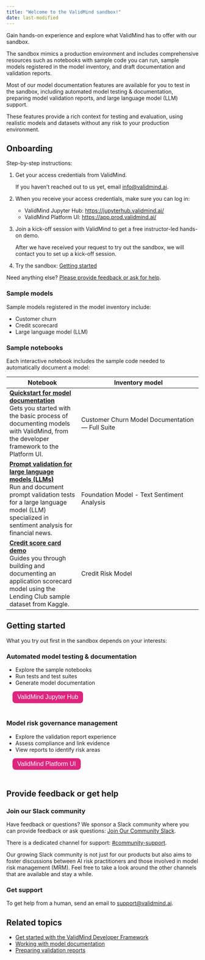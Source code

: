 ```yaml
---
title: "Welcome to the ValidMind sandbox!"
date: last-modified
---
```


Gain hands-on experience and explore what ValidMind has to offer with our sandbox. 

The sandbox mimics a production environment and includes comprehensive resources such as notebooks with sample code you can run, sample models registered in the model inventory, and draft documentation and validation reports.

Most of our model documentation features are available for you to test in the sandbox, including automated model testing & documentation, preparing model validation reports, and large language model (LLM) support. 

These features provide a rich context for testing and evaluation, using realistic models and datasets without any risk to your production environment. 

## Onboarding

Step-by-step instructions: 

1. Get your access credentials from ValidMind. 

   If you haven't reached out to us yet, email <info@validmind.ai>.

<!--- FUTURE step for self-signup
1. Get your access credentials for the Platform UI by signing up with ValidMind: <https://app.prod.validmind.ai/>
   
   This is the login URL for our Platform UI where you can look at the model inventory for the different models. 
--->

2. When you receive your access credentials, make sure you can log in:

   - ValidMind Jupyter Hub: <https://jupyterhub.validmind.ai/>
   - ValidMind Platform UI: <https://app.prod.validmind.ai/>

3. Join a kick-off session with ValidMind to get a free instructor-led hands-on demo.

   After we have received your request to try out the sandbox, we will contact you to set up a kick-off session.

4. Try the sandbox: [Getting started](#getting-started)

::: {.callout-tip}
Need anything else? [Please provide feedback or ask for help](#provide-feedback-or-get-help).
:::

### Sample models

Sample models registered in the model inventory include:

- Customer churn
- Credit scorecard
- Large language model (LLM)

### Sample notebooks 

Each interactive notebook includes the sample code needed to automatically document a model: 

Notebook | Inventory model |
----------|-----------------|
| **[Quickstart for model documentation](https://jupyterhub.validmind.ai/hub/user-redirect/lab/tree/quickstart_customer_churn_full_suite.ipynb)**<br>Gets you started with the basic process of documenting models with ValidMind, from the developer framework to the Platform UI. | Customer Churn Model Documentation — Full Suite
| **[Prompt validation for large language models (LLMs)](https://jupyterhub.validmind.ai/hub/user-redirect/lab/tree/nlp_and_llm/foundation_models_integration_demo.ipynb)**<br>Run and document prompt validation tests for a large language model (LLM) specialized in sentiment analysis for financial news. | Foundation Model - Text Sentiment Analysis
| **[Credit score card demo](https://jupyterhub.validmind.ai/hub/user-redirect/lab/tree/credit_risk/application_scorecard_demo.ipynb)**<br>Guides you through building and documenting an application scorecard model using the Lending Club sample dataset from Kaggle. | Credit Risk Model
<!--- | Yes<br> | N/A | Credit Risk Model --->

## Getting started

What you try out first in the sandbox depends on your interests: 

::: {.grid}

::: {.g-col-6}

### Automated model testing & documentation 

- Explore the sample notebooks
- Run tests and test suites
- Generate model documentation

<form method="get" action="https://jupyterhub.validmind.ai/" target="_blank">
   <button type="submit" style="color: white; background-color: #de257e; border-radius: 8px; border: none; font-size: 16px; padding: 6.25px 12.5px; margin-left: 16px; margin-bottom: 20px;">ValidMind Jupyter Hub</button>
</form>

<!---Also try out our cloud-based Platform UI to get your model documentation ready for validation.--->
:::

::: {.g-col-6}

### Model risk governance management

- Explore the validation report experience
- Assess compliance and link evidence
- View reports to identify risk areas

<form method="get" action="https://app.prod.validmind.ai/" target="_blank">
   <button type="submit" style="color: white; background-color: #de257e; border-radius: 8px; border: none; font-size: 16px; padding: 6.25px 12.5px; margin-left: 16px; margin-bottom: 20px;">ValidMind Platform UI</button>
</form>

<!---Also collaborate with model developers, edit draft validation reports, and view workflows.--->
:::

:::

## Provide feedback or get help
 
### Join our Slack community

Have feedback or questions? We sponsor a Slack community where you can provide feedback or ask questions: [Join Our Community Slack](https://docs.validmind.ai/guide/join-community.html).

There is a dedicated channel for support: [#community-support](https://validmind.slack.com/archives/C05FUFY9C4S). 

Our growing Slack community is not just for our products but also aims to foster discussions between AI risk practitioners and those involved in model risk management (MRM). Feel free to take a look around the other channels that are available and stay a while. 

### Get support 

To get help from a human, send an email to <support@validmind.ai>.

## Related topics 

- [Get started with the ValidMind Developer Framework](get-started-developer-framework.qmd)
- [Working with model documentation](working-with-model-documentation.qmd)
- [Preparing validation reports](preparing-validation-reports.qmd)